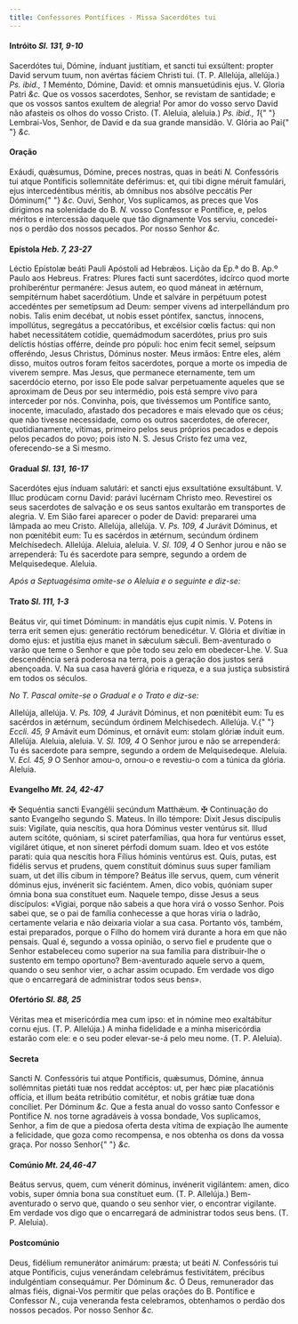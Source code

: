 ```yaml
---
title: Confessores Pontífices - Missa Sacerdótes tui
---
```


<h4 class="text-center">
  Intróito <em>Sl. 131, 9-10</em>
</h4>
<div class="grid grid-cols-2 gap-5">
  <span class="text-justify">
    Sacerdótes tui, Dómine, índuant justítiam, et sancti tui exsúltent: propter
    David servum tuum, non avértas fáciem Christi tui. (T. P. Allelúja,
    allelúja.) <em>Ps. ibid., 1</em> Meménto, Dómine, David: et omnis
    mansuetúdinis ejus. V. Gloria Patri <em>&c.</em>
  </span>
  <span class="text-justify">
    Que os vossos sacerdotes, Senhor, se revistam de santidade; e que os vossos
    santos exultem de alegria! Por amor do vosso servo David não afasteis os
    olhos do vosso Cristo. (T. Aleluia, aleluia.) <em>Ps. ibid., 1</em>{" "}
    Lembrai-Vos, Senhor, de David e da sua grande mansidão. V. Glória ao Pai{" "}
    <em>&c.</em>
  </span>
</div>

<h4 class="text-center">Oração</h4>
<div class="grid grid-cols-2 gap-5">
  <span class="text-justify">
    Exáudi, quǽsumus, Dómine, preces nostras, quas in beáti <em>N. </em>
    Confessóris tui atque Pontíficis sollemnitáte deférimus: et, qui tibi digne méruit
    famulári, ejus intercedéntibus méritis, ab ómnibus nos absólve peccátis Per Dóminum{" "}
    <em>&c.</em>
  </span>
  <span class="text-justify">
    Ouvi, Senhor, Vos suplicamos, as preces que Vos dirigimos na solenidade do
    B. <em>N. </em>vosso Confessor e Pontífice, e, pelos méritos e intercessão
    daquele que tão dignamente Vos serviu, concedei-nos o perdão dos nossos
    pecados. Por nosso Senhor <em>&c.</em>
  </span>
</div>

<h4 class="text-center">
  Epístola <em>Heb. 7, 23-27</em>
</h4>
<div class="grid grid-cols-2 gap-5">
  <span class="text-justify">
    Léctio Epístolæ beáti Pauli Apóstoli ad Hebrǽos.
  </span>
  <span class="text-justify">Lição da Ep.ª do B. Ap.º Paulo aos Hebreus.</span>
  <span class="text-justify">
    Fratres: Plures facti sunt sacerdótes, idcírco quod morte prohiberéntur
    permanére: Jesus autem, eo quod máneat in ætérnum, sempitérnum habet
    sacerdótium. Unde et salváre in perpétuum potest accedéntes per semetípsum
    ad Deum: semper vivens ad interpellándum pro nobis. Talis enim decébat, ut
    nobis esset póntifex, sanctus, ínnocens, impollútus, segregátus a
    peccatóribus, et excélsior cœlis factus: qui non habet necessitátem cotídie,
    quemádmodum sacerdótes, prius pro suis delíctis hóstias offérre, deínde pro
    pópuli: hoc enim fecit semel, seípsum offeréndo, Jesus Christus, Dóminus
    noster.
  </span>
  <span class="text-justify">
    Meus irmãos: Entre eles, além disso, muitos outros foram feitos sacerdotes,
    porque a morte os impedia de viverem sempre. Mas Jesus, que permanece
    eternamente, tem um sacerdócio eterno, por isso Ele pode salvar
    perpetuamente aqueles que se aproximam de Deus por seu intermédio, pois está
    sempre vivo para interceder por nós. Convinha, pois, que tivéssemos um
    Pontífice santo, inocente, imaculado, afastado dos pecadores e mais elevado
    que os céus; que não tivesse necessidade, como os outros sacerdotes, de
    oferecer, quotidianamente, vítimas, primeiro pelos seus próprios pecados e
    depois pelos pecados do povo; pois isto N. S. Jesus Cristo fez uma vez,
    oferecendo-se a Si mesmo.
  </span>
</div>

<h4 class="text-center">
  Gradual <em>Sl. 131, 16-17</em>
</h4>
<div class="grid grid-cols-2 gap-5">
  <span class="text-justify">
    Sacerdótes ejus índuam salutári: et sancti ejus exsultatióne exsultábunt. V.
    Illuc prodúcam cornu David: parávi lucérnam Christo meo.
  </span>
  <span class="text-justify">
    Revestirei os seus sacerdotes de salvação e os seus santos exultarão em
    transportes de alegria. V. Em Sião farei aparecer o poder de David:
    prepararei uma lâmpada ao meu Cristo.
  </span>
  <span class="text-justify">
    Allelúja, allelúja. V. <em>Ps. 109, 4</em> Jurávit Dóminus, et non pœnitébit
    eum: Tu es sacérdos in ætérnum, secúndum órdinem Melchísedech. Allelúja.
  </span>
  <span class="text-justify">
    Aleluia, aleluia. V. <em>Sl. 109, 4</em> O Senhor jurou e não se
    arrependerá: Tu és sacerdote para sempre, segundo a ordem de Melquisedeque.
    Aleluia.
  </span>
</div>

<em>Após a Septuagésima omite-se o Aleluia e o seguinte e diz-se:</em>

<h4 class="text-center">
  Trato <em>Sl. 111, 1-3</em>
</h4>
<div class="grid grid-cols-2 gap-5">
  <span class="text-justify">
    Beátus vir, qui timet Dóminum: in mandátis ejus cupit nimis. V. Potens in
    terra erit semen ejus: generátio rectórum benedicétur. V. Glória et divítiæ
    in domo ejus: et justítia ejus manet in sǽculum sǽculi.
  </span>
  <span class="text-justify">
    Bem-aventurado o varão que teme o Senhor e que põe todo seu zelo em
    obedecer-Lhe. V. Sua descendência será poderosa na terra, pois a geração dos
    justos será abençoada. V. Na sua casa haverá glória e riqueza, e a sua
    justiça subsistirá em todos os séculos.
  </span>
</div>

<em>No T. Pascal omite-se o Gradual e o Trato e diz-se:</em>

<div class="grid grid-cols-2 gap-5">
  <span class="text-justify">
    Allelúja, allelúja. V. <em>Ps. 109, 4</em> Jurávit Dóminus, et non pœnitébit
    eum: Tu es sacérdos in ætérnum, secúndum órdinem Melchísedech. Allelúja. V.{" "}
    <em>Eccli. 45, 9</em> Amávit eum Dóminus, et ornávit eum: stolam glóriæ
    índuit eum. Allelúja.
  </span>
  <span class="text-justify">
    Aleluia, aleluia. V. <em>Sl. 109, 4</em> O Senhor jurou e não se
    arrependerá: Tu és sacerdote para sempre, segundo a ordem de Melquisedeque.
    Aleluia. V. <em>Ecl. 45, 9</em> O Senhor amou-o, ornou-o e revestiu-o com a
    túnica da glória. Aleluia.
  </span>
</div>

<h4 class="text-center">
  Evangelho <em>Mt. 24, 42-47</em>
</h4>
<div class="grid grid-cols-2 gap-5">
  <span class="text-justify">
    <span class="text-danger">&#10016;</span> Sequéntia sancti Evangélii
    secúndum Matthǽum.
  </span>
  <span class="text-justify">
    <span class="text-danger">&#10016;</span> Continuação do santo Evangelho
    segundo S. Mateus.
  </span>
  <span class="text-justify">
    In illo témpore: Dixit Jesus discípulis suis: Vigilate, quia nescítis, qua
    hora Dóminus vester ventúrus sit. Illud autem scitóte, quóniam, si sciret
    paterfamílias, qua hora fur ventúrus esset, vigiláret útique, et non síneret
    pérfodi domum suam. Ideo et vos estóte parati: quia qua nescítis hora Fílius
    hóminis ventúrus est. Quis, putas, est fidélis servus et prudens, quem
    constítuit dóminus suus super famíliam suam, ut det illis cibum in témpore?
    Beátus ille servus, quem, cum vénerit dóminus ejus, invénerit sic faciéntem.
    Amen, dico vobis, quóniam super ómnia bona sua constítuet eum.
  </span>
  <span class="text-justify">
    Naquele tempo, disse Jesus a seus discípulos: «Vigiai, porque não sabeis a
    que hora virá o vosso Senhor. Pois sabei que, se o pai de família conhecesse
    a que horas viria o ladrão, certamente velaria e não deixaria violar a sua
    casa. Portanto vós, também, estai preparados, porque o Filho do homem virá
    durante a hora em que não pensais. Qual é, segundo a vossa opinião, o servo
    fiel e prudente que o Senhor estabeleceu como superior na sua família para
    distribuir-lhe o sustento em tempo oportuno? Bem-aventurado aquele servo a
    quem, quando o seu senhor vier, o achar assim ocupado. Em verdade vos digo
    que o encarregará de administrar todos seus bens».
  </span>
</div>

<h4 class="text-center">
  Ofertório <em>Sl. 88, 25</em>
</h4>
<div class="grid grid-cols-2 gap-5">
  <span class="text-justify">
    Véritas mea et misericórdia mea cum ipso: et in nómine meo exaltábitur cornu
    ejus. (T. P. Allelúja.)
  </span>
  <span class="text-justify">
    A minha fidelidade e a minha misericórdia estarão com ele: e o seu poder
    elevar-se-á pelo meu nome. (T. P. Aleluia).
  </span>
</div>

<h4 class="text-center">Secreta</h4>
<div class="grid grid-cols-2 gap-5">
  <span class="text-justify">
    Sancti <em>N. </em>Confessóris tui atque Pontíficis, quǽsumus, Dómine, ánnua
    sollémnitas pietáti tuæ nos reddat accéptos: ut, per hæc piæ placatiónis
    offícia, et illum beáta retribútio comitétur, et nobis grátiæ tuæ dona
    concíliet. Per Dóminum <em>&c.</em>
  </span>
  <span class="text-justify">
    Que a festa anual do vosso santo Confessor e Pontífice <em>N. </em>nos torne
    agradáveis à vossa bondade, Vos suplicamos, Senhor, a fim de que a piedosa
    oferta desta vítima de expiação lhe aumente a felicidade, que goza como
    recompensa, e nos obtenha os dons da vossa graça. Por nosso Senhor{" "}
    <em>&c.</em>
  </span>
</div>

<h4 class="text-center">
  Comúnio <em>Mt. 24,46-47</em>
</h4>
<div class="grid grid-cols-2 gap-5">
  <span class="text-justify">
    Beátus servus, quem, cum vénerit dóminus, invénerit vigilántem: amen, dico
    vobis, super ómnia bona sua constítuet eum. (T. P. Allelúja.)
  </span>
  <span class="text-justify">
    Bem-aventurado o servo que, quando o seu senhor vier, o encontrar vigilante.
    Em verdade vos digo que o encarregará de administrar todos seus bens. (T. P.
    Aleluia).
  </span>
</div>

<h4 class="text-center">Postcomúnio</h4>
<div class="grid grid-cols-2 gap-5">
  <span class="text-justify">
    Deus, fidélium remunerátor animárum: præsta; ut beáti <em>N. </em>
    Confessóris tui atque Pontíficis, cujus venerándam celebrámus festivitátem, précibus
    indulgéntiam consequámur. Per Dóminum <em>&c.</em>
  </span>
  <span class="text-justify">
    Ó Deus, remunerador das almas fiéis, dignai-Vos permitir que pelas orações
    do B. Pontífice e Confessor <em>N.</em>, cuja veneranda festa celebramos,
    obtenhamos o perdão dos nossos pecados. Por nosso Senhor <em>&c.</em>
  </span>
</div>
